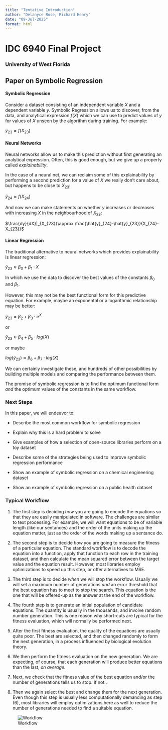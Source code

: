 ```yaml
---
title: "Tentative Introduction"
author: "Delanyce Rose, Richard Henry"
date: "09-Jul-2025"
format: html
---
```


# IDC 6940 Final Project

### University of West Florida

## Paper on Symbolic Regression

#### Symbolic Regression

Consider a dataset consisting of an independent variable $X$ and a dependent variable $y$. Symbolic Regression allows us to discover, from the data, and analytical expression $f(X)$ which we can use to predict values of $y$ for values of $X$ unseen by the algorithm during training. For example:

$\hat{y}_{23} \approx f(X_{23})$

#### Neural Networks

Neural networks allow us to make this prediction without first generating an analytical expression. Often, this is good enough, but we give up a property called *explainability*.

In the case of a neural net, we can reclaim some of this explainability by performing a second prediction for a value of $X$ we really don't care about, but happens to be close to $X_{23}$:

$\hat{y}_{24} \approx f(X_{24})$

And now we can make statements on whether $y$ increases or decreases with increasing $X$ in the neighbourhood of $X_{23}$:

$\frac{dy}{dX}|_{X_{23}}\approx \frac{\hat{y}_{24}-\hat{y}_{23}}{X_{24}-X_{23}}$

#### Linear Regression

The traditional alternative to neural networks which provides explainability is linear regression:

$\hat{y}_{23} \approx \beta_0 +\beta_1 \cdot X$

In which we use the data to discover the best values of the constants $\beta_0$ and $\beta_1$.

However, this may not be the best functional form for this predictive equation. For example, maybe an exponental or a logarithmic relationship may be better:

$\hat{y}_{23} \approx \beta_2 +\beta_3 \cdot e^X$

or

$\hat{y}_{23} \approx \beta_4 +\beta_5 \cdot log(X)$

or maybe

$log(\hat{y}_{23}) \approx \beta_6 +\beta_7 \cdot log(X)$

We can certainly investigate these, and hundreds of other possibilities by building multiple models and comparing the performance between them.

The promise of symbolic regression is to find the optimum functional form *and* the optimum values of the constants in the same workflow.

### Next Steps

In this paper, we will endeavor to:

-   Describe the most common workflow for symbolic regression

-   Explain why this is a hard problem to solve

-   Give examples of how a selection of open-source libraries perform on a toy dataset

-   Describe some of the strategies being used to improve symbolic regression performance

-   Show an example of symbolic regression on a chemical engineering dataset

-   Show an example of symbolic regression on a public health dataset

### Typical Workflow

1.  The first step is deciding *how* you are going to encode the equations so that they are easily manipulated in software. The challenges are similar to text processing. For example, we will want equations to be of variable length (like our sentances) and the order of the units making up the equation matter, just as the order of the words making up a sentance do.

2.  The second step is to decide *how* you are going to measure the fitness of a particular equation. The standard workflow is to decode the equation into a function, apply that function to each row in the training dataset, and then calculate the mean squared error between the target value and the equation result. However, most libraries employ optimizations to speed up this step, or offer alternatives to MSE.

3.  The third step is to decide *when* we will stop the workflow. Usually we will set a maximum number of generations *and* an error threshold that the best equation has to meet to stop the search. This equation is the one that will be offered-up as the answer at the end of the workflow.

4.  The fourth step is to generate an initial population of candidate equations. The quantity is usually in the thousands, and involve random number generation. This is one reason why short-cuts are typical for the fitness evaluation, which will normally be performed next.

5.  After the first fitness evaluation, the quality of the equations are usually quite poor. The best are selected, and then changed randomly to form the next generation, in a process influenced by biological evolution theory.

6.  We then perform the fitness evaluation on the new generation. We are expecting, of course, that each generation will produce better equations than the last, *on average*.

7.  Next, we check that the fitness value of the best equation and/or the number of generations tells us to stop. If not..

8.  Then we again select the best and change them for the next generation. Even though this step is usually less computationally demanding as step (6), most libraries will employ optimizations here as well to reduce the number of generations needed to find a suitable equation.

![Workflow](generic_workflow.svg)